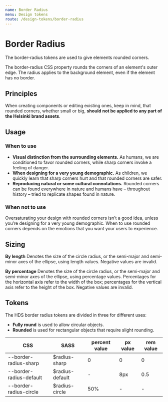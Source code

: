 ```yaml
---
name: Border Radius
menu: Design tokens
route: /design-tokens/border-radius
---
```




# Border Radius

<LargeParagraph>The border-radius tokens are used to give elements rounded corners.</LargeParagraph>

The border-radius CSS property rounds the corners of an element's outer edge. The radius applies to the background element, even if the element has no border.

## Principles

When creating components or editing existing ones, keep in mind, that rounded corners, whether small or big, **should not be applied to any part of the Helsinki brand assets**. 

## Usage

### When to use

- **Visual distinction from the surrounding elements.** As humans, we are conditioned to favor rounded corners, while sharp corners invoke a feeling of danger.
- **When designing for a very young demographic.** As children, we quickly learn that sharp corners hurt and that rounded corners are safer.
- **Reproducing natural or some cultural connotations.** Rounded corners can be found everywhere in nature and humans have – throughout history – tried to replicate shapes found in nature.


### When not to use

Oversaturating your design with rounded corners isn’t a good idea, unless you’re designing for a very young demographic. When to use rounded corners depends on the emotions that you want your users to experience.

## Sizing

**By length**
Denotes the size of the circle radius, or the semi-major and semi-minor axes of the ellipse, using length values. Negative values are invalid.

**By percentage**
Denotes the size of the circle radius, or the semi-major and semi-minor axes of the ellipse, using percentage values. Percentages for the horizontal axis refer to the width of the box; percentages for the vertical axis refer to the height of the box. Negative values are invalid.

## Tokens
The HDS border radius tokens are divided in three for different uses:
- **Fully round** is used to allow circular objects. 
- **Rounded** is used for rectangular objects that require slight rounding.

CSS                     | SASS                  | percent value | px value  | rem value |
----------------------- | --------------------- | ------------- | --------- | --------- |
--border-radius-sharp   | $radius-sharp         | 0             | 0         | 0         |
--border-radius-default | $radius-default       | -             | 8px       | 0.5       |
--border-radius-circle  | $radius-circle        | 50%           | -         | -         |

